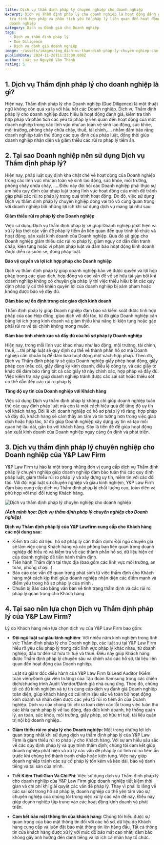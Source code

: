 ```yaml
---
title: Dịch vụ thẩm định pháp lý chuyên nghiệp cho doanh nghiệp
excerpt: Dịch vụ Thẩm định pháp lý cho doanh nghiệp là hoạt động đánh giá, kiểm
  tra tính hợp pháp và phân tích yếu tố pháp lý liên quan đến hoạt động của
  doanh nghiệp
category: Dịch vụ Đánh giá cho Doanh nghiệp
tags:
  - Dịch vụ thẩm định pháp lý
  - Due Diligence
  - Dịch vụ đánh giá doanh nghiệp
image: ~/assets/images/img_dich-vu-tham-dinh-phap-ly-chuyen-nghiep-cho-doanh-nghiep.jpg
publishDate: 2024-11-26T11:23:00.000Z
author: Luật sư Nguyễn Văn Thành
rating: 5
---
```

## 1. Dịch vụ Thẩm định pháp lý cho doanh nghiệp là gì?

Hiện nay, Thẩm định pháp lý cho Doanh nghiệp (Due Diligence) là một thuật ngữ không còn quá xa lạ với hầu hết các Doanh nghiệp. Dịch vụ Thẩm định pháp lý cho doanh nghiệp được hiểu là hoạt động đánh giá, kiểm tra tính hợp pháp và phân tích các yếu tố pháp lý liên quan đến hoạt động của một doanh nghiệp trong các lĩnh vực như an toàn vệ sinh lao động, sức khỏe, môi trường, phòng cháy chữa cháy, thuế, tài chính,…. nhằm đảm bảo rằng doanh nghiệp tuân thủ đúng các quy định của pháp luật, đồng thời giúp doanh nghiệp nhận diện và giảm thiểu các rủi ro pháp lý tiềm ẩn.

## 2. Tại sao Doanh nghiệp nên sử dụng Dịch vụ Thẩm định pháp lý?

Hiện nay, pháp luật quy định khá chặt chẽ về hoạt động của Doanh nghiệp trong các lĩnh vực như an toàn vệ sinh lao động, sức khỏe, môi trường, phòng cháy chữa cháy, …..Điều này đòi hỏi các Doanh nghiệp phải thực sự am hiểu quy định của pháp luật trong lĩnh vực hoạt động của mình để tránh gặp phải các rủi ro pháp lý trong quá trình hoạt động. Do đó, việc sử dụng Dịch vụ thẩm định pháp lý chuyên nghiệp đóng vai trò vô cùng quan trọng với doanh nghiệp bởi những lợi ích khi sử dụng dịch vụ mang lại như sau:

**Giảm thiểu rủi ro pháp lý cho Doanh nghiệp**

Việc sử dụng Dịch vụ thẩm định pháp lý sẽ giúp Doanh nghiệp phát hiện và xử lý kịp thời các vấn đề pháp lý tiềm ẩn liên quan đến quy trình tổ chức và hoạt động, sản xuất kinh doanh của Doanh nghiệp. Qua đó sẽ giúp cho Doanh nghiệp giảm thiểu các rủi ro pháp lý, giảm nguy cơ dẫn đến tranh chấp, kiện tụng hoặc vi phạm pháp luật và đảm bảo hoạt động kinh doanh được diễn ra suôn sẻ, đúng pháp luật.

**Bảo vệ quyền và lợi ích hợp pháp cho Doanh nghiệp**

Dịch vụ thẩm định pháp lý giúp doanh nghiệp bảo vệ được quyền và lợi hợp pháp trong các giao dịch, hợp đồng và các vấn đề về sở hữu tài sản bởi khi doanh nghiệp không có chuyên gia pháp lý thì việc thiếu hiểu biết các quy định pháp lý có thể khiến quyền lợi của doanh nghiệp bị xâm phạm hoặc không được bảo vệ đầy đủ.

**Đảm bảo sự ổn định trong các giao dịch kinh doanh**

Thẩm định pháp lý giúp Doanh nghiệp đảm bảo và kiểm soát được tính hợp pháp của các Hợp đồng, giao dịch với đối tác, từ đó giúp Doanh nghiệp cân bằng lợi ích trong kinh doanh và giảm thiểu khả năng bị kiện tụng hoặc gặp phải rủi ro về tài chính không mong muốn.

**Đảm bảo tính chính xác và đầy đủ của hồ sơ pháp lý Doanh nghiệp**

Hiện nay, trong mỗi lĩnh vực khác nhau như lao động, môi trường, tài chính, thuế,….thì pháp luật sẽ quy định cụ thể về thành phần hồ sơ mà Doanh nghiệp cần chuẩn bị để đảm bảo hoạt động một cách hợp pháp. Theo đó, Dịch vụ Thẩm định pháp lý sẽ giúp Doanh nghiệp giấy phép hoạt động, giấy phép con (nếu có), giấy đăng ký kinh doanh, điều lệ công ty, và các giấy tờ khác để đảm bảo rằng tất cả các giấy tờ này chính xác, hợp pháp và đầy đủ. Việc kiểm tra này giúp doanh nghiệp tránh được các sai sót hoặc thiếu sót có thể dẫn đến các rủi ro pháp lý.

**Tăng độ uy tín của Doanh nghiệp với Khách hàng**

Việc sử dụng Dịch vụ thẩm định pháp lý không chỉ giúp doanh nghiệp tuân thủ các quy định pháp luật mà còn là một cách hiệu quả để tăng độ uy tín với khách hàng. Bởi lẽ khi doanh nghiệp có hồ sơ pháp lý rõ ràng, hợp pháp và đầy đủ, khách hàng sẽ cảm thấy an tâm và tin tưởng hơn trong việc giao dịch hoặc hợp tác, từ đó giúp Doanh nghiệp xây dựng uy tín và tạo mối quan hệ lâu dài, gắn bó với khách hàng. Đây là tiền đề để giúp hoạt động sản xuất kinh doanh của Doanh nghiệp ngày càng ổn định và phát triển.

## 3. Dịch vụ thẩm định pháp lý chuyên nghiệp cho Doanh nghiệp của Y&P Law Firm

Y&P Law Firm tự hào là một trong những đơn vị cung cấp dịch vụ Thẩm định pháp lý chuyên nghiệp giúp doanh nghiệp đảm bảo tuân thủ các quy định pháp luật, giảm thiểu rủi ro pháp lý và xây dựng uy tín, niềm tin với các đối tác. Với đội ngũ luật sư chuyên nghiệp và giàu kinh nghiệm, Y&P Law Firm đảm bảo cung cấp dịch vụ Thẩm định pháp lý chất lượng cao, toàn diện và phù hợp với mọi đối tượng Khách hàng.

![Dịch vụ thẩm định pháp lý chuyên nghiệp cho doanh nghiệp](~/assets/images/dich-vu-tham-dinh-phap-ly-chuyen-nghiep-cho-doanh-nghiep.jpg "Dịch vụ thẩm định pháp lý chuyên nghiệp cho doanh nghiệp")

***(Ảnh minh họa: Dịch vụ thẩm định pháp lý chuyên nghiệp cho Doanh nghiệp)***

**Dịch vụ Thẩm định pháp lý của Y&P Lawfirm cung cấp cho Khách hàng các nội dung sau:**

* Kiểm tra các dữ liệu, hồ sơ pháp lý cần thẩm định: Đội ngũ chuyên gia sẽ làm việc cùng Khách hàng và các phòng ban liên quan trong doanh nghiệp để hiểu rõ và kiểm tra về các thành phần hồ sơ, dữ liệu hiện có của doanh nghiệp để tiến hành thẩm định.
* Tiến hành Thẩm định tại thực địa (bao gồm các lĩnh vực môi trường, an toàn, phòng cháy…).
* Báo cáo các vấn đề quan trọng phát sinh từ việc thẩm định cho Khách hàng một cách kịp thời giúp doanh nghiệp nhận diện các điểm mạnh và điểm yếu trong hồ sơ pháp lý của mình .
* Chuẩn bị Báo cáo bằng văn bản về tình trạng thẩm định và các rủi ro pháp lý quan trọng cho Khách hàng.

## 4. Tại sao nên lựa chọn Dịch vụ Thẩm định pháp lý của Y&P Law Firm?

Lý do Khách hàng nên lựa chọn dịch vụ của Y&P Law Firm bao gồm:

* **Đội ngũ luật sư giàu kinh nghiệm**: Với nhiều năm kinh nghiệm trong lĩnh vực Thẩm định pháp lý cho Doanh nghiệp, các luật sư tại Y&P Law Firm hiểu rõ yêu cầu pháp lý trong các lĩnh vực pháp lý khác nhau, từ doanh nghiệp, đầu tư đến sở hữu trí tuệ và thuế. Điều này giúp Khách hàng được Thẩm định pháp lý chuyên sâu và chính xác các hồ sơ, tài liệu liên quan đến hoạt động của Doanh nghiệp.

  Luật sư giám đốc điều hành của Y&P Law Firm là Lead Auditor (Kiểm toán viên/Đánh giá viên trưởng) của Tập đoàn Samsung trong các chiến dịch/chương trình Audit Vendor/Đánh giá nhà cung ứng. Theo đó, chúng tôi có đủ kinh nghiệm và tự tin cung cấp dịch vụ đánh giá Doanh nghiệp toàn diện, giúp khách hàng có cái nhìn sâu sắc về toàn bộ hoạt động kinh doanh và nhận diện được các yếu tố rủi ro tiềm ẩn của Doanh nghiệp. Dịch vụ của chúng tôi chỉ ra toàn diện các lỗi trong việc tuân thủ các khía cạnh pháp lý về lao động, đạo đức kinh doanh, hệ thống quản lý, an toàn, sức khỏe, môi trường, giấy phép, sở hữu trí tuệ, tài liệu quản trị nội bộ doanh nghiệp..
* **Giảm thiểu rủi ro pháp lý cho Doanh nghiệp**: Một trong những lợi ích quan trọng nhất khi sử dụng dịch vụ thẩm định pháp lý của Y&P Law Firm là giảm thiểu rủi ro pháp lý cho Khách hàng. Với sự am hiểu sâu sắc về các quy định pháp lý và quy trình thẩm định, chúng tôi cam kết giúp doanh nghiệp phát hiện và xử lý các vấn đề pháp lý có tính rủi ro tiềm ẩn trước khi chúng trở thành tranh chấp hoặc kiện tụng. Việc này giúp doanh nghiệp tránh các sự cố pháp lý tốn kém và kéo dài, bảo vệ danh tiếng và tài sản của mình.
* **Tiết Kiệm Thời Gian Và Chi Phí**: Việc sử dụng dịch vụ Thẩm định pháp lý cho doanh nghiệp của Y&P Law Firm giúp doanh nghiệp tiết kiệm thời gian và chi phí khi giải quyết các vấn đề pháp lý. Thay vì phải lo lắng về các sai sót trong hồ sơ pháp lý, doanh nghiệp có thể yên tâm vào sự chuyên nghiệp của chúng tôi trong việc xử lý các vấn đề này. Điều này giúp doanh nghiệp tập trung vào các hoạt động kinh doanh và phát triển.
* **Cam kết bảo mật thông tin của khách hàng**: Chúng tôi hiểu được sự quan trọng của bảo mật thông tin đối với các hồ sơ, dữ liệu do Khách hàng cung cấp và luôn đặt bảo mật thông tin lên hàng đầu. Tất cả thông tin của khách hàng được xử lý với mức độ bảo mật cao nhất, đảm bảo không gây ảnh hưởng đến danh tiếng và lợi ích cá nhân hay tổ chức.
